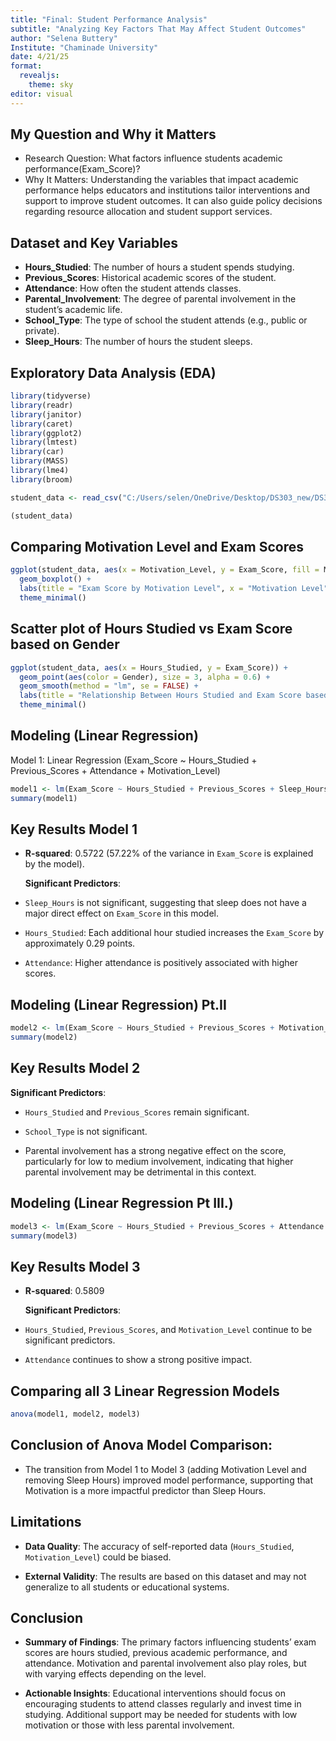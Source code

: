 ```yaml
---
title: "Final: Student Performance Analysis"
subtitle: "Analyzing Key Factors That May Affect Student Outcomes"
author: "Selena Buttery"
Institute: "Chaminade University"
date: 4/21/25
format:
  revealjs:
    theme: sky
editor: visual
---
```


## My Question and Why it Matters

-   Research Question: What factors influence students academic performance(Exam_Score)?
-   Why It Matters: Understanding the variables that impact academic performance helps educators and institutions tailor interventions and support to improve student outcomes. It can also guide policy decisions regarding resource allocation and student support services.

## Dataset and Key Variables

-   **Hours_Studied**: The number of hours a student spends studying.
-   **Previous_Scores**: Historical academic scores of the student.
-   **Attendance**: How often the student attends classes.
-   **Parental_Involvement**: The degree of parental involvement in the student’s academic life.
-   **School_Type**: The type of school the student attends (e.g., public or private).
-   **Sleep_Hours**: The number of hours the student sleeps.

## Exploratory Data Analysis (EDA)

```r
library(tidyverse)
library(readr)
library(janitor)
library(caret)
library(ggplot2)
library(lmtest)
library(car)
library(MASS)
library(lme4)
library(broom)

student_data <- read_csv("C:/Users/selen/OneDrive/Desktop/DS303_new/DS303_SP25.2/StudentPerformanceFactors.csv")

(student_data)
```

## Comparing Motivation Level and Exam Scores

```r
ggplot(student_data, aes(x = Motivation_Level, y = Exam_Score, fill = Motivation_Level)) +
  geom_boxplot() +
  labs(title = "Exam Score by Motivation Level", x = "Motivation Level", y = "Exam Score") +
  theme_minimal()
```

## Scatter plot of Hours Studied vs Exam Score based on Gender

```r
ggplot(student_data, aes(x = Hours_Studied, y = Exam_Score)) +
  geom_point(aes(color = Gender), size = 3, alpha = 0.6) +
  geom_smooth(method = "lm", se = FALSE) +
  labs(title = "Relationship Between Hours Studied and Exam Score based on Gender") +
  theme_minimal()
```

## Modeling (Linear Regression)

Model 1: Linear Regression (Exam_Score \~ Hours_Studied + Previous_Scores + Attendance + Motivation_Level)

```r
model1 <- lm(Exam_Score ~ Hours_Studied + Previous_Scores + Sleep_Hours + Attendance, data = student_data)
summary(model1)
```

## Key Results Model 1

-   **R-squared**: 0.5722 (57.22% of the variance in `Exam_Score` is explained by the model).

    **Significant Predictors**:

-   `Sleep_Hours` is not significant, suggesting that sleep does not have a major direct effect on `Exam_Score` in this model.

-   `Hours_Studied`: Each additional hour studied increases the `Exam_Score` by approximately 0.29 points.

-   `Attendance`: Higher attendance is positively associated with higher scores.

## Modeling (Linear Regression) Pt.II

```r
model2 <- lm(Exam_Score ~ Hours_Studied + Previous_Scores + Motivation_Level + Parental_Involvement + School_Type, data = student_data)
summary(model2)
```

## Key Results Model 2

**Significant Predictors**:

-   `Hours_Studied` and `Previous_Scores` remain significant.

-   `School_Type` is not significant.

-   Parental involvement has a strong negative effect on the score, particularly for low to medium involvement, indicating that higher parental involvement may be detrimental in this context.

## Modeling (Linear Regression Pt III.)

```r
model3 <- lm(Exam_Score ~ Hours_Studied + Previous_Scores + Attendance + Motivation_Level, data = student_data)
summary(model3)
```

## Key Results Model 3

-   **R-squared**: 0.5809

    **Significant Predictors**:

-   `Hours_Studied`, `Previous_Scores`, and `Motivation_Level` continue to be significant predictors.

-   `Attendance` continues to show a strong positive impact.

## Comparing all 3 Linear Regression Models

```r
anova(model1, model2, model3)
```

## Conclusion of Anova Model Comparison:

-   The transition from Model 1 to Model 3 (adding Motivation Level and removing Sleep Hours) improved model performance, supporting that Motivation is a more impactful predictor than Sleep Hours.

## Limitations

-   **Data Quality**: The accuracy of self-reported data (`Hours_Studied`, `Motivation_Level`) could be biased.

-   **External Validity**: The results are based on this dataset and may not generalize to all students or educational systems.

## Conclusion

-   **Summary of Findings**: The primary factors influencing students' exam scores are hours studied, previous academic performance, and attendance. Motivation and parental involvement also play roles, but with varying effects depending on the level.

-   **Actionable Insights**: Educational interventions should focus on encouraging students to attend classes regularly and invest time in studying. Additional support may be needed for students with low motivation or those with less parental involvement.
